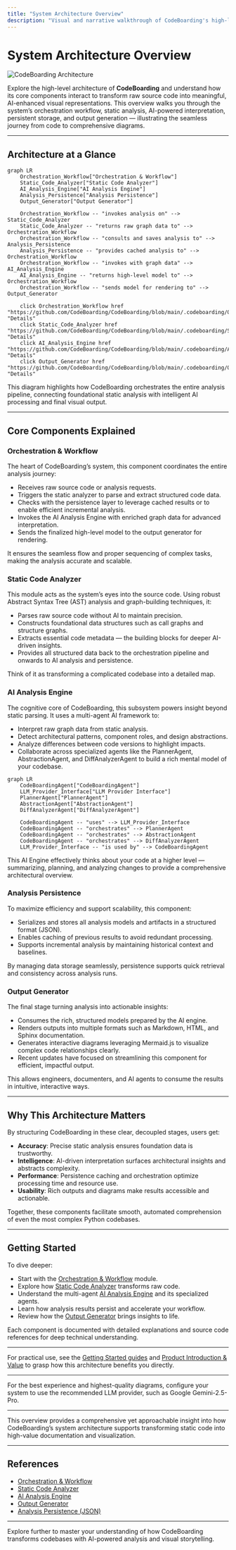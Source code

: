 ```yaml
---
title: "System Architecture Overview"
description: "Visual and narrative walkthrough of CodeBoarding's high-level architecture: Orchestration Workflow, Static Code Analyzer, AI Analysis Engine, Analysis Persistence, and Output Generator. See how data flows from source code through static and AI-powered analysis to visual outputs."
---
```


# System Architecture Overview

![CodeBoarding Architecture](https://img.shields.io/badge/Generated%20by-CodeBoarding-9cf?style=flat-square)

Explore the high-level architecture of **CodeBoarding** and understand how its core components interact to transform raw source code into meaningful, AI-enhanced visual representations. This overview walks you through the system’s orchestration workflow, static analysis, AI-powered interpretation, persistent storage, and output generation — illustrating the seamless journey from code to comprehensive diagrams.

---

## Architecture at a Glance

```mermaid
graph LR
    Orchestration_Workflow["Orchestration & Workflow"]
    Static_Code_Analyzer["Static Code Analyzer"]
    AI_Analysis_Engine["AI Analysis Engine"]
    Analysis_Persistence["Analysis Persistence"]
    Output_Generator["Output Generator"]

    Orchestration_Workflow -- "invokes analysis on" --> Static_Code_Analyzer
    Static_Code_Analyzer -- "returns raw graph data to" --> Orchestration_Workflow
    Orchestration_Workflow -- "consults and saves analysis to" --> Analysis_Persistence
    Analysis_Persistence -- "provides cached analysis to" --> Orchestration_Workflow
    Orchestration_Workflow -- "invokes with graph data" --> AI_Analysis_Engine
    AI_Analysis_Engine -- "returns high-level model to" --> Orchestration_Workflow
    Orchestration_Workflow -- "sends model for rendering to" --> Output_Generator

    click Orchestration_Workflow href "https://github.com/CodeBoarding/CodeBoarding/blob/main/.codeboarding/Orchestration_Workflow.md" "Details"
    click Static_Code_Analyzer href "https://github.com/CodeBoarding/CodeBoarding/blob/main/.codeboarding/Static_Code_Analyzer.md" "Details"
    click AI_Analysis_Engine href "https://github.com/CodeBoarding/CodeBoarding/blob/main/.codeboarding/AI_Analysis_Engine.md" "Details"
    click Output_Generator href "https://github.com/CodeBoarding/CodeBoarding/blob/main/.codeboarding/Output_Generator.md" "Details"
```

This diagram highlights how CodeBoarding orchestrates the entire analysis pipeline, connecting foundational static analysis with intelligent AI processing and final visual output.

---

## Core Components Explained

### Orchestration & Workflow

The heart of CodeBoarding’s system, this component coordinates the entire analysis journey:

- Receives raw source code or analysis requests.
- Triggers the static analyzer to parse and extract structured code data.
- Checks with the persistence layer to leverage cached results or to enable efficient incremental analysis.
- Invokes the AI Analysis Engine with enriched graph data for advanced interpretation.
- Sends the finalized high-level model to the output generator for rendering.

It ensures the seamless flow and proper sequencing of complex tasks, making the analysis accurate and scalable.

### Static Code Analyzer

This module acts as the system’s eyes into the source code. Using robust Abstract Syntax Tree (AST) analysis and graph-building techniques, it:

- Parses raw source code without AI to maintain precision.
- Constructs foundational data structures such as call graphs and structure graphs.
- Extracts essential code metadata — the building blocks for deeper AI-driven insights.
- Provides all structured data back to the orchestration pipeline and onwards to AI analysis and persistence.

Think of it as transforming a complicated codebase into a detailed map.

### AI Analysis Engine

The cognitive core of CodeBoarding, this subsystem powers insight beyond static parsing. It uses a multi-agent AI framework to:

- Interpret raw graph data from static analysis.
- Detect architectural patterns, component roles, and design abstractions.
- Analyze differences between code versions to highlight impacts.
- Collaborate across specialized agents like the PlannerAgent, AbstractionAgent, and DiffAnalyzerAgent to build a rich mental model of your codebase.

```mermaid
graph LR
    CodeBoardingAgent["CodeBoardingAgent"]
    LLM_Provider_Interface["LLM Provider Interface"]
    PlannerAgent["PlannerAgent"]
    AbstractionAgent["AbstractionAgent"]
    DiffAnalyzerAgent["DiffAnalyzerAgent"]

    CodeBoardingAgent -- "uses" --> LLM_Provider_Interface
    CodeBoardingAgent -- "orchestrates" --> PlannerAgent
    CodeBoardingAgent -- "orchestrates" --> AbstractionAgent
    CodeBoardingAgent -- "orchestrates" --> DiffAnalyzerAgent
    LLM_Provider_Interface -- "is used by" --> CodeBoardingAgent
```

This AI Engine effectively thinks about your code at a higher level — summarizing, planning, and analyzing changes to provide a comprehensive architectural overview.

### Analysis Persistence

To maximize efficiency and support scalability, this component:

- Serializes and stores all analysis models and artifacts in a structured format (JSON).
- Enables caching of previous results to avoid redundant processing.
- Supports incremental analysis by maintaining historical context and baselines.

By managing data storage seamlessly, persistence supports quick retrieval and consistency across analysis runs.

### Output Generator

The final stage turning analysis into actionable insights:

- Consumes the rich, structured models prepared by the AI engine.
- Renders outputs into multiple formats such as Markdown, HTML, and Sphinx documentation.
- Generates interactive diagrams leveraging Mermaid.js to visualize complex code relationships clearly.
- Recent updates have focused on streamlining this component for efficient, impactful output.

This allows engineers, documenters, and AI agents to consume the results in intuitive, interactive ways.

---

## Why This Architecture Matters

By structuring CodeBoarding in these clear, decoupled stages, users get:

- **Accuracy**: Precise static analysis ensures foundation data is trustworthy.
- **Intelligence**: AI-driven interpretation surfaces architectural insights and abstracts complexity.
- **Performance**: Persistence caching and orchestration optimize processing time and resource use.
- **Usability**: Rich outputs and diagrams make results accessible and actionable.

Together, these components facilitate smooth, automated comprehension of even the most complex Python codebases.

---

## Getting Started

To dive deeper:

- Start with the [Orchestration & Workflow](https://github.com/CodeBoarding/CodeBoarding/blob/main/.codeboarding/Orchestration_Workflow.md) module.
- Explore how [Static Code Analyzer](https://github.com/CodeBoarding/CodeBoarding/blob/main/.codeboarding/Static_Code_Analyzer.md) transforms raw code.
- Understand the multi-agent [AI Analysis Engine](https://github.com/CodeBoarding/CodeBoarding/blob/main/.codeboarding/AI_Analysis_Engine.md) and its specialized agents.
- Learn how analysis results persist and accelerate your workflow.
- Review how the [Output Generator](https://github.com/CodeBoarding/CodeBoarding/blob/main/.codeboarding/Output_Generator.md) brings insights to life.

Each component is documented with detailed explanations and source code references for deep technical understanding.

---

For practical use, see the [Getting Started guides](../../getting-started/setup-installation/prerequisites) and [Product Introduction & Value](../intro-value-prop/what-is-codeboarding) to grasp how this architecture benefits you directly.

---

<Tip>
For the best experience and highest-quality diagrams, configure your system to use the recommended LLM provider, such as Google Gemini-2.5-Pro.
</Tip>

---

This overview provides a comprehensive yet approachable insight into how CodeBoarding’s system architecture supports transforming static code into high-value documentation and visualization.

---

## References

- [Orchestration & Workflow](https://github.com/CodeBoarding/CodeBoarding/blob/main/.codeboarding/Orchestration_Workflow.md)
- [Static Code Analyzer](https://github.com/CodeBoarding/CodeBoarding/blob/main/.codeboarding/Static_Code_Analyzer.md)
- [AI Analysis Engine](https://github.com/CodeBoarding/CodeBoarding/blob/main/.codeboarding/AI_Analysis_Engine.md)
- [Output Generator](https://github.com/CodeBoarding/CodeBoarding/blob/main/.codeboarding/Output_Generator.md)
- [Analysis Persistence (JSON)](https://github.com/CodeBoarding/CodeBoarding/blob/main/diagram_analysis/analysis_json.py)

---

Explore further to master your understanding of how CodeBoarding transforms codebases with AI-powered analysis and visual storytelling.
